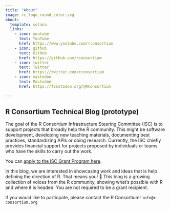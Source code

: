 ```yaml
---
title: "About"
image: rc_logo_round_color.svg
about:
  template: solana
  links:
    - icon: youtube
      text: YouTube
      href: https://www.youtube.com/rconsortium
    - icon: github
      text: GitHub
      href: https://github.com/rconsortium
    - icon: twitter
      text: Twitter
      href: https://twitter.com/rconsortium
    - icon: mastodon
      text: Mastodon
      href: https://fosstodon.org/@RConsortium

---
```


## R Consortium Technical Blog (prototype)

The goal of the R Consortium Infrastructure Steering Committee (ISC) is to support projects that broadly help the R community. This might be software development, developing new teaching materials, documenting best practices, standardizing APIs or doing research. Currently, the ISC chiefly provides financial support for projects proposed by individuals or teams who have the skills to carry out the work. 

You can [apply to the ISC Grant Program here](https://www.r-consortium.org/all-projects/call-for-proposals). 

In this blog, we are interested in showcasing work and ideas that is help defining the direction of R. That means you! 🫵 This blog is a growing collection of voices from the R community, showing what's possible with R and where it is headed. You are not required to be a grant recipient.

If you would like to particpate, please contact the R Consortium! 
`info@r-consortium.org`